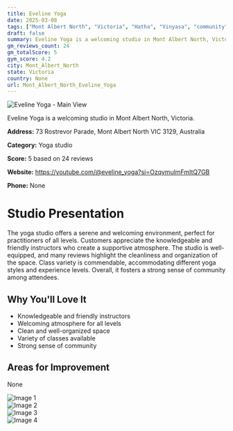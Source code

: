 ```yaml
---
title: Eveline Yoga
date: 2025-03-08
tags: ["Mont Albert North", "Victoria", "Hatha", "Vinyasa", "community", "welcoming atmosphere", "Mont Albert North"]  
draft: false
summary: Eveline Yoga is a welcoming studio in Mont Albert North, Victoria.
gm_reviews_count: 24
gm_totalScore: 5
gym_score: 4.2
city: Mont_Albert_North
state: Victoria
country: None
url: Mont_Albert_North_Eveline_Yoga
---
```


<div className="aspect-[16/9] relative my-8">
  <img 
    src="https://lh5.googleusercontent.com/p/AF1QipO7Cu3LGgs5_y9KiPOTBuIh3Won5W4Pu5kiJ2zE=w1920-h1080-k-no"
    alt="Eveline Yoga - Main View"
    className="object-cover absolute inset-0 w-full h-full rounded-lg"
  />
</div>

Eveline Yoga is a welcoming studio in Mont Albert North, Victoria.

**Address:** 73 Rostrevor Parade, Mont Albert North VIC 3129, Australia

**Category:** Yoga studio

**Score:** 5 based on 24 reviews

**Website:** https://youtube.com/@eveline_yoga?si=OzqymulmFmItQ7GB

**Phone:** None

# Studio Presentation

The yoga studio offers a serene and welcoming environment, perfect for practitioners of all levels. Customers appreciate the knowledgeable and friendly instructors who create a supportive atmosphere. The studio is well-equipped, and many reviews highlight the cleanliness and organization of the space. Class variety is commendable, accommodating different yoga styles and experience levels. Overall, it fosters a strong sense of community among attendees.


## Why You'll Love It

- Knowledgeable and friendly instructors
- Welcoming atmosphere for all levels
- Clean and well-organized space
- Variety of classes available
- Strong sense of community

## Areas for Improvement

None

<div className="grid grid-cols-1 xl:grid-cols-2 gap-4 my-8">
<div className="aspect-[4/3] relative"><img src="https://lh3.googleusercontent.com/p/AF1QipMLzOhxSoO4HHXCvrfwNju5zXrBl-Q_AZzhsOb2=w1920-h1080-k-no-pi-10-ya138.58278-ro-0-fo100" alt="Image 1" className="object-cover absolute inset-0 w-full h-full rounded-lg" /></div>
<div className="aspect-[4/3] relative"><img src="https://lh5.googleusercontent.com/p/AF1QipOnlNIVIRveOk5611d3uOdH5XZImiNn1ZHzEJbs=w1920-h1080-k-no" alt="Image 2" className="object-cover absolute inset-0 w-full h-full rounded-lg" /></div>
<div className="aspect-[4/3] relative"><img src="https://lh5.googleusercontent.com/p/AF1QipMiSaEMCcS-dmAvu1vFPKuxW9CAiL8umv1My_UT=w1920-h1080-k-no" alt="Image 3" className="object-cover absolute inset-0 w-full h-full rounded-lg" /></div>
<div className="aspect-[4/3] relative"><img src="https://lh5.googleusercontent.com/p/AF1QipPOhKds3z1RoZ4m_HMWI6aMHWylHZptJKEUbsuS=w1920-h1080-k-no" alt="Image 4" className="object-cover absolute inset-0 w-full h-full rounded-lg" /></div>
</div>